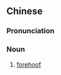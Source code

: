 ==Chinese==
{{zh-forms}}

===Pronunciation===
{{zh-pron
|m=qiántí
|cat=n
}}

===Noun===
{{zh-noun}}

# [[forehoof]]